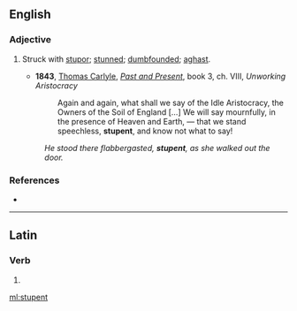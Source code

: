 ==English==

===Adjective===
{{en-adj}}

# {{context|rare|lang=en}} Struck with [[stupor]]; [[stunned]]; [[dumbfounded]]; [[aghast]].
#* '''1843''', [[w:Thomas_Carlyle|Thomas Carlyle]], ''[[:w:Past and Present (book)|Past and Present]]'', book 3, ch. VIII, ''Unworking Aristocracy''
#*: Again and again, what shall we say of the Idle Aristocracy, the Owners of the Soil of England […] We will say mournfully, in the presence of Heaven and Earth, — that we stand speechless, '''stupent''', and know not what to say!
#: ''He stood there flabbergasted, '''stupent''', as she walked out the door.''

===References===
* {{R:Century 1911}}

----

==Latin==

===Verb===
{{la-verb-form|stupent}}

# {{conjugation of|stupeo|stupeō|3|p|pres|act|ind|lang=la}}

[[ml:stupent]]